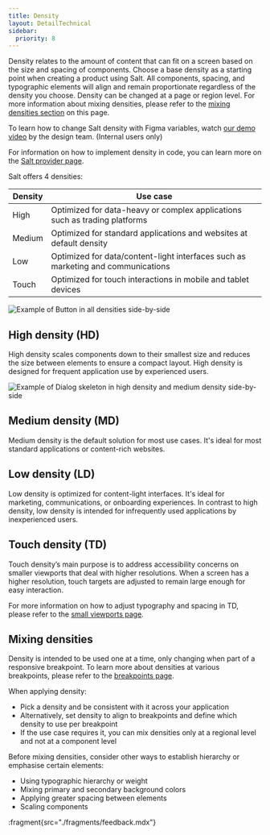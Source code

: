 ```yaml
---
title: Density
layout: DetailTechnical
sidebar:
  priority: 8
---
```


Density relates to the amount of content that can fit on a screen based on the size and spacing of components. Choose a base density as a starting point when creating a product using Salt. All components, spacing, and typographic elements will align and remain proportionate regardless of the density you choose. Density can be changed at a page or region level. For more information about mixing densities, please refer to the [mixing densities section](#mixing-densities) on this page.

To learn how to change Salt density with Figma variables, watch [our demo video](https://go/techtube/#/videos/c7717cb0-4332-4cf0-9c8c-7f66e5eaf339) by the design team. (Internal users only)

For information on how to implement density in code, you can learn more on the [Salt provider page](/salt/components/salt-provider/examples#density).

Salt offers 4 densities:

| Density | Use case                                                                         |
| ------- | -------------------------------------------------------------------------------- |
| High    | Optimized for data-heavy or complex applications such as trading platforms       |
| Medium  | Optimized for standard applications and websites at default density              |
| Low     | Optimized for data/content-light interfaces such as marketing and communications |
| Touch   | Optimized for touch interactions in mobile and tablet devices                    |

<Image
  src="/img/foundations/density-buttons.png"
  alt="Example of Button in all densities side-by-side"
/>

## High density (HD)

High density scales components down to their smallest size and reduces the size between elements to ensure a compact layout. High density is designed for frequent application use by experienced users.

<Image
  src="/img/foundations/density-skeletons.png"
  alt="Example of Dialog skeleton in high density and medium density side-by-side"
/>

## Medium density (MD)

Medium density is the default solution for most use cases. It's ideal for most standard applications or content-rich websites.

## Low density (LD)

Low density is optimized for content-light interfaces. It's ideal for marketing, communications, or onboarding experiences. In contrast to high density, low density is intended for infrequently used applications by inexperienced users.

## Touch density (TD)

Touch density’s main purpose is to address accessibility concerns on smaller viewports that deal with higher resolutions. When a screen has a higher resolution, touch targets are adjusted to remain large enough for easy interaction.

For more information on how to adjust typography and spacing in TD, please refer to the [small viewports page](/salt/foundations/responsiveness/small-viewports).

## Mixing densities

Density is intended to be used one at a time, only changing when part of a responsive breakpoint. To learn more about densities at various breakpoints, please refer to the [breakpoints page](/salt/foundations/responsiveness/breakpoints).

When applying density:

- Pick a density and be consistent with it across your application
- Alternatively, set density to align to breakpoints and define which density to use per breakpoint
- If the use case requires it, you can mix densities only at a regional level and not at a component level

Before mixing densities, consider other ways to establish hierarchy or emphasise certain elements:

- Using typographic hierarchy or weight
- Mixing primary and secondary background colors
- Applying greater spacing between elements
- Scaling components

:fragment{src="./fragments/feedback.mdx"}
